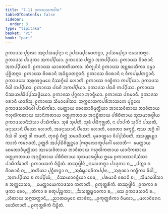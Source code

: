 ```yaml
---
title: "7.11 ᩑᨠᩣᨴᩈᨠᩅᩤᩁ"
tableOfContents: false
sidebar:
  order: 3
type: "tipitaka"
basket: "vi"
book: "pari"
---
```



<DynamicBreadcrumb />

<Division number="331" book="pari">

<Paragraph number="1583" book="pari">
ᩑᨠᩣᨴᩈ ᨸᩩᨣ᩠ᨣᩃᩣ ᩋᨶᩩᨸᩈᨾ᩠ᨸᨶ᩠ᨶᩣ ᨶ ᩏᨸᩈᨾ᩠ᨸᩣᨴᩮᨲᨻ᩠ᨻᩣ, ᩏᨸᩈᨾ᩠ᨸᨶ᩠ᨶᩣ ᨶᩣᩈᩮᨲᨻ᩠ᨻᩣ. ᩑᨠᩣᨴᩈ ᨸᩣᨴᩩᨠᩣ ᩋᨠᨸ᩠ᨸᩥᨿᩣ. ᩑᨠᩣᨴᩈ ᨸᨲ᩠ᨲᩣ ᩋᨠᨸ᩠ᨸᩥᨿᩣ. ᩑᨠᩣᨴᩈ ᨧᩦᩅᩁᩣᨶᩥ ᩋᨠᨸ᩠ᨸᩥᨿᩣᨶᩥ. ᩑᨠᩣᨴᩈ ᨿᩣᩅᨲᨲᩥᨿᨠᩣ. ᨽᩥᨠ᩠ᨡᩩᨶᩦᨶᩴ ᩑᨠᩣᨴᩈ ᩋᨶ᩠ᨲᩁᩣᨿᩥᨠᩣ ᨵᨾ᩠ᨾᩣ ᨸᩩᨧ᩠ᨨᩥᨲᨻ᩠ᨻᩣ. ᩑᨠᩣᨴᩈ ᨧᩦᩅᩁᩣᨶᩥ ᩋᨵᩥᨭ᩠ᨮᩣᨲᨻ᩠ᨻᩣᨶᩥ. ᩑᨠᩣᨴᩈ ᨧᩦᩅᩁᩣᨶᩥ ᨶ ᩅᩥᨠᨸ᩠ᨸᩮᨲᨻ᩠ᨻᩣᨶᩥ. ᩑᨠᩣᨴᩈᩮ ᩋᩁᩩᨱᩩᨣ᩠ᨣᨾᨶᩮ ᨶᩥᩔᨣ᩠ᨣᩥᨿᩴ ᩉᩮᩣᨲᩥ. ᩑᨠᩣᨴᩈ ᨣᨱ᩠ᨮᩥᨠᩣ ᨠᨸ᩠ᨸᩥᨿᩣ. ᩑᨠᩣᨴᩈ ᩅᩥᨵᩤ ᨠᨸ᩠ᨸᩥᨿᩣ. ᩑᨠᩣᨴᩈ ᨸᨳᩅᩦ ᩋᨠᨸ᩠ᨸᩥᨿᩣ. ᩑᨠᩣᨴᩈ ᨸᨳᩅᩦ ᨠᨸ᩠ᨸᩥᨿᩣ. ᩑᨠᩣᨴᩈ ᨶᩥᩔᨿᨸᨭᩥᨸ᩠ᨸᩔᨴ᩠ᨵᩥᨿᩮᩣ. ᩑᨠᩣᨴᩈ ᨸᩩᨣ᩠ᨣᩃᩣ ᩋᩅᨶ᩠ᨴᩥᨿᩣ. ᩑᨠᩣᨴᩈ ᨸᩁᨾᩣᨶᩥ. ᩑᨠᩣᨴᩈ ᩅᩁᩣᨶᩥ ᨿᩣᨧᩥᩴᩈᩩ. ᩑᨠᩣᨴᩈ ᩈᩦᨾᩣᨴᩮᩤᩈᩣ. ᩋᨠ᩠ᨠᩮᩣᩈᨠᨸᩁᩥᨽᩣᩈᨠᩮ ᨸᩩᨣ᩠ᨣᩃᩮ ᩑᨠᩣᨴᩈᩣᨴᩦᨶᩅᩤ ᨸᩣᨭᩥᨠᩘᨡᩣ. ᨾᩮᨲ᩠ᨲᩣᨿ ᨧᩮᨲᩮᩣᩅᩥᨾᩩᨲ᩠ᨲᩥᨿᩣ ᩋᩣᩈᩮᩅᩥᨲᩣᨿ ᨽᩣᩅᩥᨲᩣᨿ ᨻᩉᩩᩃᩦᨠᨲᩣᨿ ᨿᩣᨶᩦᨠᨲᩣᨿ ᩅᨲ᩠ᨳᩩᨠᨲᩣᨿ ᩋᨶᩩᨭ᩠ᨮᩥᨲᩣᨿ ᨸᩁᩥᨧᩥᨲᩣᨿ ᩈᩩᩈᨾᩣᩁᨴ᩠ᨵᩤᨿ ᩑᨠᩣᨴᩈᩣᨶᩥᩈᩴᩈᩣ ᨸᩣᨭᩥᨠᩘᨡᩣ. ᩈᩩᨡᩴ ᩈᩩᨸᨲᩥ, ᩈᩩᨡᩴ ᨸᨭᩥᨻᩩᨩ᩠ᨫᨲᩥ, ᨶ ᨸᩣᨸᨠᩴ ᩈᩩᨸᩥᨶᩴ ᨸᩔᨲᩥ, ᨾᨶᩩᩔᩣᨶᩴ ᨸᩥᨿᩮᩣ ᩉᩮᩣᨲᩥ, ᩋᨾᨶᩩᩔᩣᨶᩴ ᨸᩥᨿᩮᩣ ᩉᩮᩣᨲᩥ, ᨴᩮᩅᨲᩣ ᩁᨠ᩠ᨡᨶ᩠ᨲᩥ, ᨶᩣᩔ ᩋᨣ᩠ᨣᩥ ᩅᩤ ᩅᩥᩈᩴ ᩅᩤ ᩈᨲ᩠ᨳᩴ ᩅᩤ ᨠᨾᨲᩥ, ᨲᩩᩅᨭ᩠ᨭᩴ ᨧᩥᨲ᩠ᨲᩴ ᩈᨾᩣᨵᩥᨿᨲᩥ, ᨾᩩᨡᩅᨱ᩠ᨱᩮᩣ ᩅᩥᨸ᩠ᨸᩈᩦᨴᨲᩥ, ᩋᩈᨾ᩠ᨾᩪᩊ᩠ᩉᩮᩣ ᨠᩣᩃᩴ ᨠᩁᩮᩣᨲᩥ, ᩏᨲ᩠ᨲᩁᩥ ᩋᨸ᩠ᨸᨭᩥᩅᩥᨩ᩠ᨫᨶ᩠ᨲᩮᩣ ᨻᩕᩉ᩠ᨾᩃᩮᩣᨠᩪᨸᨣᩮᩤ ᩉᩮᩣᨲᩥ—  ᨾᩮᨲ᩠ᨲᩣᨿ ᨧᩮᨲᩮᩣᩅᩥᨾᩩᨲ᩠ᨲᩥᨿᩣ ᩋᩣᩈᩮᩅᩥᨲᩣᨿ ᨽᩣᩅᩥᨲᩣᨿ ᨻᩉᩩᩃᩦᨠᨲᩣᨿ ᨿᩣᨶᩦᨠᨲᩣᨿ ᩅᨲ᩠ᨳᩩᨠᨲᩣᨿ ᩋᨶᩩᨭ᩠ᨮᩥᨲᩣᨿ ᨸᩁᩥᨧᩥᨲᩣᨿ ᩈᩩᩈᨾᩣᩁᨴ᩠ᨵᩤᨿ ᩍᨾᩮ ᩑᨠᩣᨴᩈᩣᨶᩥᩈᩴᩈᩣ ᨸᩣᨭᩥᨠᩘᨡᩣᨲᩥ.

</Paragraph>
</Division>

<Paragraph number="1584" type="center" book="pari">
ᩑᨠᩣᨴᩈᨠᩴ ᨶᩥᨭ᩠ᨮᩥᨲᩴ.



</Paragraph>

<Paragraph number="1585" type="center" book="pari">
ᨲᩔᩩᨴ᩠ᨴᩤᨶᩴ


</Paragraph>

<Paragraph number="1586" type="verses" book="pari">
_ᨶᩣᩈᩮᨲᨻ᩠ᨻᩣ ᨸᩣᨴᩩᨠᩣ ᨧ,_  
_ᨸᨲ᩠ᨲᩣ ᨧ ᨧᩦᩅᩁᩣᨶᩥ ᨧ;_  
_ᨲᨲᩥᨿᩣ ᨸᩩᨧ᩠ᨨᩥᨲᨻ᩠ᨻᩣ ᨧ,_  
_ᩋᨵᩥᨭ᩠ᨮᩣᨶᩅᩥᨠᨸ᩠ᨸᨶᩣ._  

</Paragraph>

<Paragraph number="1587" type="verses" book="pari">
_ᩋᩁᩩᨱᩣ ᨣᨱ᩠ᨮᩥᨠᩣ ᩅᩥᨵᩤ,_  
_ᩋᨠᨸ᩠ᨸᩥᨿᩣ ᨧ ᨠᨸ᩠ᨸᩥᨿᩴ;_  
_ᨶᩥᩔᨿᩣᩅᨶ᩠ᨴᩥᨿᩣ ᨧᩮᩅ,_  
_ᨸᩁᨾᩣᨶᩥ ᩅᩁᩣᨶᩥ ᨧ;_  
_ᩈᩦᨾᩣᨴᩮᩤᩈᩣ ᨧ ᩋᨠ᩠ᨠᩮᩣᩈᩣ,_  
_ᨾᩮᨲ᩠ᨲᩣᨿᩮᨠᩣᨴᩈᩣ ᨠᨲᩣᨲᩥ._  


</Paragraph>

<Paragraph number="1588" type="center" book="pari">
ᩑᨠᩩᨲ᩠ᨲᩁᩥᨠᩴ.



</Paragraph>

<Paragraph number="1589" type="center" book="pari">
ᨲᩔᩩᨴ᩠ᨴᩤᨶᩴ


</Paragraph>

<Paragraph number="1590" type="verses" book="pari">
_ᩑᨠᨠᩣ ᨧ ᨴᩩᨠᩣ ᨧᩮᩅ,_  
_ᨲᩥᨠᩣ ᨧ ᨧᨲᩩᨸᨬ᩠ᨧᨠᩣ;_  
_ᨨᩈᨲ᩠ᨲᨭ᩠ᨮᨶᩅᨠᩣ ᨧ,_  
_ᨴᩈ ᩑᨠᩣᨴᩈᩣᨶᩥ ᨧ._  

</Paragraph>

<Paragraph number="1591" type="verses" book="pari">
_ᩉᩥᨲᩣᨿ ᩈᨻ᩠ᨻᩈᨲ᩠ᨲᩣᨶᩴ,_  
_ᨬᩣᨲᨵᨾ᩠ᨾᩮᨶ ᨲᩣᨴᩥᨶᩣ;_  
_ᩑᨠᩩᨲ᩠ᨲᩁᩥᨠᩣ ᩅᩥᨾᩃᩣ,_  
_ᨾᩉᩣᩅᩦᩁᩮᨶ ᨴᩮᩈᩥᨲᩣᨲᩥ._  


</Paragraph>

<Paragraph number="1592" type="center" book="pari">
ᩑᨠᩩᨲ᩠ᨲᩁᩥᨠᩴ ᨶᩥᨭ᩠ᨮᩥᨲᩴ.
</Paragraph>